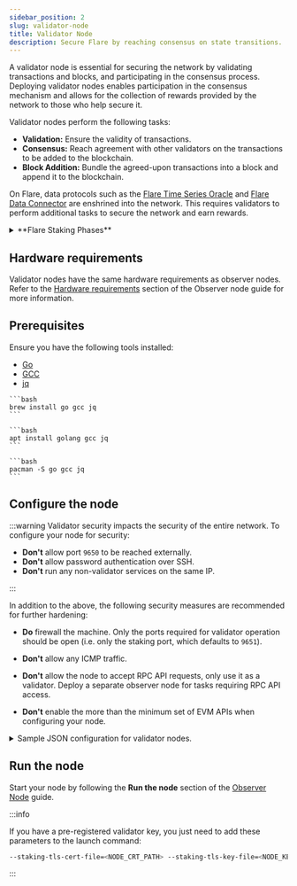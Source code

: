```yaml
---
sidebar_position: 2
slug: validator-node
title: Validator Node
description: Secure Flare by reaching consensus on state transitions.
---
```



A validator node is essential for securing the network by validating transactions and blocks, and participating in the consensus process. Deploying validator nodes enables participation in the consensus mechanism and allows for the collection of rewards provided by the network to those who help secure it.

Validator nodes perform the following tasks:

- **Validation:** Ensure the validity of transactions.
- **Consensus:** Reach agreement with other validators on the transactions to be added to the blockchain.
- **Block Addition:** Bundle the agreed-upon transactions into a block and append it to the blockchain.

On Flare, data protocols such as the [Flare Time Series Oracle](./ftso-data-provider) and [Flare Data Connector](./fdc-attestation-provider) are enshrined into the network. This requires validators to perform additional tasks to secure the network and earn rewards.

<details>
<summary>**Flare Staking Phases**</summary>

Deployment will occur in three phases, during which:

1. Infrastructure entities will be progressively on-boarded to ensure the network remains operational.
2. Current FTSO data providers must build a minimum stake to function as validators.
3. Existing validators need to enhance their capabilities to become data providers.

Each phase will gradually relinquish control, allowing the network to validate independently of the Flare Foundation.

**Launch (Jul 2022)**

At network launch, 20 validators had their node IDs hard-coded into the client software, preventing other validators from participating. The Flare Foundation managed these nodes and gradually reassigned 16 of them to 4 external entities to increase decentralization. These entities, known as professional validators, are experienced infrastructure providers managing blockchain nodes. During this period, FTSO data providers operated entirely independently of validators.

**Phase 1 (July 2023)**

A network fork enabled Avalanche's proof-of-stake mechanism, opening validation to everyone. Simultaneously, all stakes from the original validators expired. The Flare Foundation loaned all the stakes for the initial validators, maintaining the distribution of validation power while testing proof-of-stake. After some FTSO data providers completed a KYC process, the Flare Foundation loaned them funds to deploy validation nodes and act as validators.

Since staking occurs on the P-chain, staked tokens cannot access rewards managed by smart contracts on the C-chain. To address this, a communication mechanism between the two chains is being developed. All staking rewards are manually calculated off-chain and then distributed on-chain. These calculations will initially be private for fine-tuning and will become public in Phase 2 for verification.

**Phase 2 (Oct 2023, current)**

Once FTSO data providers have gathered enough stake to ensure the network's continued operation, all stakes loaned by the Flare Foundation to the launch validators will be withdrawn. Professional validators are expected to cease operations unless they provide their own stake. The Flare Foundation might delegate stake to KYC-verified FTSO data providers to help initiate the system. This process, known as stake boosting, will run for a limited time. Staked funds can earn [FlareDrops](https://flare.network/flaredrop-guide/) and participate in governance but not earn [FTSO](https://flare.network/ftso/) delegation rewards.

Staking rewards will:

- Consider validator uptime and staked amount, which is publicly monitored.
- Require that the validator is also an FTSO data provider consistently rewarded for accurate prices.
- Be manually calculated off-chain using a public script and then distributed on-chain.

**Phase 3**

Once secure communication between the P- and C-chains is established, staking rewards will be managed entirely on-chain. The goal is for funds staked on the P-chain to have the same rights as wrapped FLR on the C-chain, enabling them to earn [FTSO](https://flare.network/ftso/) rewards, [FlareDrops](https://flare.network/flaredrop-guide/), and participate in governance.

**Summary of Phases**

|                                                   | Launch | Phase 1 | Phase 2\* | Phase 3 |
| ------------------------------------------------- | :----: | :-----: | :-------: | :-----: |
| Validation open to everybody                      |   ❌   |   ✅    |    ✅     |   ✅    |
| Validators must provide own stake                 |   ❌   |   ❌    |    ✅     |   ✅    |
| Validators must be data providers to earn rewards |   ❌   |   ❌    |    ✅     |   ✅    |
| Locked stake can earn staking rewards             |   ❌   |   ❌    |    ✅     |   ✅    |
| Staking rewards are handled on-chain              |   ❌   |   ❌    |    ❌     |   ✅    |
| Same rights for staked and wrapped tokens         |   ❌   |   ❌    |    ❌     |   ✅    |

\*Current Phase

</details>

## Hardware requirements

Validator nodes have the same hardware requirements as observer nodes. Refer to the [Hardware requirements](./observer-node#hardware-requirements) section of the Observer node guide for more information.

## Prerequisites

Ensure you have the following tools installed:

- [Go](https://golang.org/doc/install)
- [GCC](https://gcc.gnu.org/install/)
- [jq](https://stedolan.github.io/jq/download/)

<Tabs>
  <TabItem value="macos" label="MacOS" default>

    ```bash
    brew install go gcc jq
    ```

  </TabItem>
  <TabItem value="ubuntu" label="Ubuntu">

    ```bash
    apt install golang gcc jq
    ```

  </TabItem>
  <TabItem value="arch" label="Arch">

    ```bash
    pacman -S go gcc jq
    ```

  </TabItem>
</Tabs>

## Configure the node

:::warning
Validator security impacts the security of the entire network. To configure your node for security:

- **Don't** allow port `9650` to be reached externally.
- **Don't** allow password authentication over SSH.
- **Don't** run any non-validator services on the same IP.

:::

In addition to the above, the following security measures are recommended for further hardening:

- **Do** firewall the machine. Only the ports required for validator operation should be open (i.e. only the staking port, which defaults to `9651`).

- **Don't** allow any ICMP traffic.

- **Don't** allow the node to accept RPC API requests, only use it as a validator. Deploy a separate observer node for tasks requiring RPC API access.

- **Don't** enable the more than the minimum set of EVM APIs when configuring your node.

<details>
<summary>Sample JSON configuration for validator nodes.</summary>

```json title="config.json"
{
  "snowman-api-enabled": false,
  "coreth-admin-api-enabled": false,
  "coreth-admin-api-dir": "",
  "eth-apis": ["web3"],
  "continuous-profiler-dir": "",
  "continuous-profiler-frequency": 900000000000,
  "continuous-profiler-max-files": 5,
  "rpc-gas-cap": 50000000,
  "rpc-tx-fee-cap": 100,
  "preimages-enabled": false,
  "pruning-enabled": true,
  "snapshot-async": true,
  "snapshot-verification-enabled": false,
  "metrics-enabled": true,
  "metrics-expensive-enabled": false,
  "local-txs-enabled": false,
  "api-max-duration": 30000000000,
  "ws-cpu-refill-rate": 0,
  "ws-cpu-max-stored": 0,
  "api-max-blocks-per-request": 30,
  "allow-unfinalized-queries": false,
  "allow-unprotected-txs": false,
  "keystore-directory": "",
  "keystore-external-signer": "",
  "keystore-insecure-unlock-allowed": false,
  "remote-tx-gossip-only-enabled": false,
  "tx-regossip-frequency": 60000000000,
  "tx-regossip-max-size": 15,
  "log-level": "info",
  "offline-pruning-enabled": false,
  "offline-pruning-bloom-filter-size": 512,
  "offline-pruning-data-directory": ""
}
```

</details>

## Run the node

Start your node by following the **Run the node** section of the [Observer Node](./observer-node) guide.

:::info

If you have a pre-registered validator key, you just need to add these parameters to the launch command:

```bash
--staking-tls-cert-file=<NODE_CRT_PATH> --staking-tls-key-file=<NODE_KEY_PATH>
```

:::
